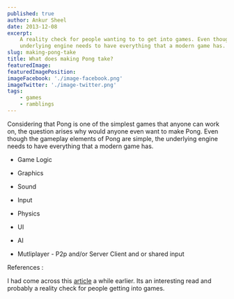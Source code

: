 ```yaml
---
published: true
author: Ankur Sheel
date: 2013-12-08
excerpt:
    A reality check for people wanting to to get into games. Even though the gameplay elements of Pong are simple, the
    underlying engine needs to have everything that a modern game has.
slug: making-pong-take
title: What does making Pong take?
featuredImage:
featuredImagePosition:
imageFacebook: './image-facebook.png'
imageTwitter: './image-twitter.png'
tags:
    - games
    - ramblings
---
```


Considering that Pong is one of the simplest games that anyone can work on, the question arises why would anyone even
want to make Pong. Even though the gameplay elements of Pong are simple, the underlying engine needs to have everything
that a modern game has.

-   Game Logic

-   Graphics

-   Sound

-   Input

-   Physics

-   UI

-   AI

-   Mutliplayer - P2p and/or Server Client and or shared input

References :

I had come across this [article](http://tinodidriksen.com/2003/05/06/but-can-you-make-pong/) a while earlier. Its an
interesting read and probably a reality check for people getting into games.
